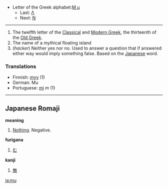 *Letter of the Greek alphabet:[[Μ|Μ μ]]
**Last: [[lambda|&#923;]]
**Next: [[nu|&#925;]]
----

#The twelfth letter of the [[en:Classical Greek|Classical]] and [[en:Modern Greek|Modern Greek]], the thirteenth of the [[en:Old Greek|Old Greek]].
#The name of a mythical floating island
#(''hacker'') Neither yes nor no.  Used to answer a question that if answered either way would imply something false.  Based on the [[Japanese]] word.

=== Translations ===
*Finnish: [[myy#Finnish|myy]] (1)
*German: Mu
*Portuguese: [[mi]] ''m'' (1)

----
==Japanese Romaji==

'''meaning'''
#[[Nothing]].  Negative.

'''furigana'''
#[[む]]

'''kanji'''
#[[無]]
[[ja:mu]]